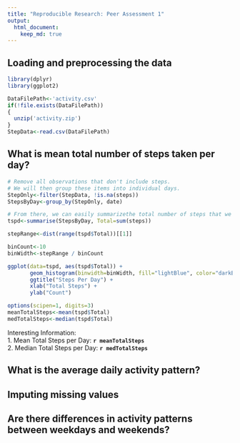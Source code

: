 ```yaml
---
title: "Reproducible Research: Peer Assessment 1"
output: 
  html_document:
    keep_md: true
---
```


<!-- Please set your working directory to this script's location :) -->

## Loading and preprocessing the data
```r
library(dplyr)
library(ggplot2)

DataFilePath<-'activity.csv'
if(!file.exists(DataFilePath))
{
  unzip('activity.zip')
}
StepData<-read.csv(DataFilePath)
```

## What is mean total number of steps taken per day?

```r

# Remove all observations that don't include steps.
# We will then group these items into individual days.
StepOnly<-filter(StepData, !is.na(steps))
StepsByDay<-group_by(StepOnly, date)

# From there, we can easily summarizethe total number of steps that we taken per day.
tspd<-summarise(StepsByDay, Total=sum(steps))

stepRange<-dist(range(tspd$Total))[[1]]

binCount<-10
binWidth<-stepRange / binCount

ggplot(data=tspd, aes(tspd$Total)) + 
       geom_histogram(binwidth=binWidth, fill="lightBlue", color="darkBlue") +
       ggtitle("Steps Per Day") +
       xlab("Total Steps") +
       ylab("Count")

options(scipen=1, digits=3)
meanTotalSteps<-mean(tspd$Total)
medTotalSteps<-median(tspd$Total)

```

Interesting Information:  
1. Mean Total Steps per Day: **`r meanTotalSteps`**  
2. Median Total Steps per Day: **`r medTotalSteps`**

## What is the average daily activity pattern?



## Imputing missing values



## Are there differences in activity patterns between weekdays and weekends?
